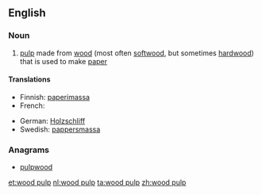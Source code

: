 ==English==
{{wikipedia}}

===Noun===
{{en-noun|-|sg=[[wood]] [[pulp]]}}

# [[pulp]] made from [[wood]] (most often [[softwood]], but sometimes [[hardwood]]) that is used to make [[paper]]

====Translations====
{{trans-top|pulp from trees used to make paper}}
* Finnish: [[paperimassa]]
* French: {{t+|fr|pâte à papier|f}}
{{trans-mid}}
* German: [[Holzschliff]] {{m}}
* Swedish: [[pappersmassa]] {{c}}
{{trans-bottom}}

===Anagrams===
* [[pulpwood#English|pulpwood]]

[[et:wood pulp]]
[[nl:wood pulp]]
[[ta:wood pulp]]
[[zh:wood pulp]]